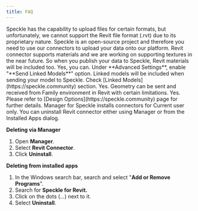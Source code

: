 ```yaml
---
title: FAQ
---
```



<LegacyWarning connector="Revit" /> 
<LegacyVersions app="AutodeskRevit" versions="2020, 2021, 2022, 2023 and 2024" />

<Accordion title="Can I upload my Revit files to Speckle?">
  Speckle has the capability to upload files for certain formats, but unfortunately, we cannot support the Revit file format (.rvt) due to its proprietary nature. Speckle is an open-source project and therefore you need to use our connectors to upload your data onto our platform.
</Accordion>

<Accordion title="Does Revit connector support materials/textures?">
  Revit connector supports materials and we are working on supporting textures in the near future. So when you publish your data to Speckle, Revit materials will be included too.
</Accordion>

<Accordion title="Can I send linked models from Revit?">
  Yes, you can. Under **Advanced Settings**, enable "**Send Linked Models**" option. Linked models will be included when sending your model to Speckle. Check [Linked Models](https://speckle.community) section.
</Accordion>

<Accordion title="Does Revit connector support Family Editor?">
  Yes. Geometry can be sent and received from Family environment in Revit with certain limitations. 
</Accordion>

<Accordion title="Does Revit connector support Design Options?">
  Yes. Please refer to [Design Options](https://speckle.community) page for further details.
</Accordion>

<Accordion title="How do I install Revit connector for all users?">
  Manager for Speckle installs connectors for Current user only.
</Accordion>

<Accordion title="How to uninstall Revit connector?">
  You can uninstall Revit connector either using Manager or from the Installed Apps dialog.

  **Deleting via Manager**

  1. Open **Manager**.
  2. Select **Revit Connector**.
  3. Click **Uninstall**.

  **Deleting from installed apps**

  1. In the Windows search bar, search and select "**Add or Remove Programs**".
  2. Search for **Speckle for Revit.**
  3. Click on the dots (…) next to it.
  4. Select **Uninstall**.
</Accordion>
